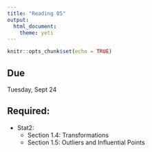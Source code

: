 ```yaml
---
title: "Reading 05"
output: 
  html_document: 
    theme: yeti
---
```


```r
knitr::opts_chunk$set(echo = TRUE)
```

## Due

Tuesday, Sept 24

## Required:

- Stat2:
    + Section 1.4: Transformations
    + Section 1.5: Outliers and Influential Points